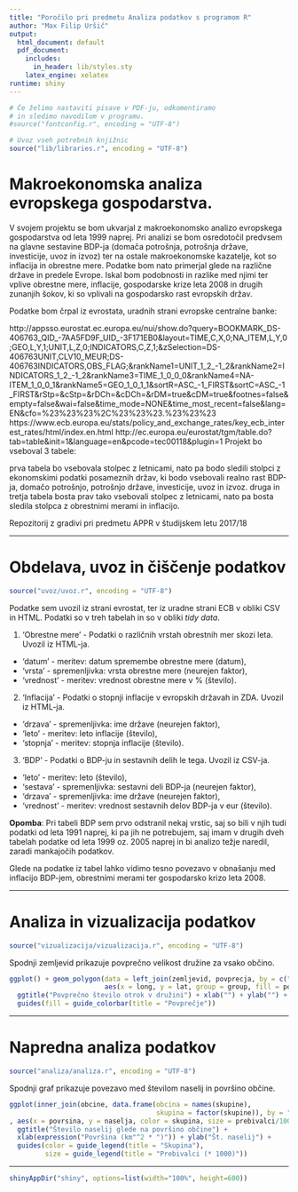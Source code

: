 ```yaml
---
title: "Poročilo pri predmetu Analiza podatkov s programom R"
author: "Max Filip Uršič"
output:
  html_document: default
  pdf_document:
    includes:
      in_header: lib/styles.sty
    latex_engine: xelatex
runtime: shiny
---
```


```r
# Če želimo nastaviti pisave v PDF-ju, odkomentiramo
# in sledimo navodilom v programu.
#source("fontconfig.r", encoding = "UTF-8")

# Uvoz vseh potrebnih knjižnic
source("lib/libraries.r", encoding = "UTF-8")
```

# Makroekonomska analiza evropskega gospodarstva.

V svojem projektu se bom ukvarjal z makroekonomsko analizo evropskega gospodarstva od leta 1999 naprej. Pri analizi se bom osredotočil predvsem na glavne sestavine BDP-ja (domača potrošnja, potrošnja države, investicije, uvoz in izvoz) ter na ostale makroekonomske kazatelje, kot so inflacija in obrestne mere. Podatke bom nato primerjal glede na različne države in predele Evrope. Iskal bom podobnosti in razlike med njimi ter vplive obrestne mere, inflacije, gospodarske krize leta 2008 in drugih zunanjih šokov, ki so vplivali na gospodarsko rast evropskih držav.

Podatke bom črpal iz evrostata, uradnih strani evropske centralne banke:

http://appsso.eurostat.ec.europa.eu/nui/show.do?query=BOOKMARK_DS-406763_QID_-7AA5FD9F_UID_-3F171EB0&layout=TIME,C,X,0;NA_ITEM,L,Y,0;GEO,L,Y,1;UNIT,L,Z,0;INDICATORS,C,Z,1;&zSelection=DS-406763UNIT,CLV10_MEUR;DS-406763INDICATORS,OBS_FLAG;&rankName1=UNIT_1_2_-1_2&rankName2=INDICATORS_1_2_-1_2&rankName3=TIME_1_0_0_0&rankName4=NA-ITEM_1_0_0_1&rankName5=GEO_1_0_1_1&sortR=ASC_-1_FIRST&sortC=ASC_-1_FIRST&rStp=&cStp=&rDCh=&cDCh=&rDM=true&cDM=true&footnes=false&empty=false&wai=false&time_mode=NONE&time_most_recent=false&lang=EN&cfo=%23%23%23%2C%23%23%23.%23%23%23
https://www.ecb.europa.eu/stats/policy_and_exchange_rates/key_ecb_interest_rates/html/index.en.html
http://ec.europa.eu/eurostat/tgm/table.do?tab=table&init=1&language=en&pcode=tec00118&plugin=1
Projekt bo vseboval 3 tabele:

prva tabela bo vsebovala stolpec z letnicami, nato pa bodo sledili stolpci z ekonomskimi podatki posameznih držav, ki bodo vsebovali realno rast BDP-ja, domačo potrošnjo, potrošnjo države, investicije, uvoz in izvoz.
druga in tretja tabela bosta prav tako vsebovali stolpec z letnicami, nato pa bosta sledila stolpca z obrestnimi merami in inflacijo.

Repozitorij z gradivi pri predmetu APPR v študijskem letu 2017/18

***

# Obdelava, uvoz in čiščenje podatkov

```r
source("uvoz/uvoz.r", encoding = "UTF-8")
```
Podatke sem uvozil iz strani evrostat, ter iz uradne strani ECB v obliki CSV in HTML. Podatki so v treh tabelah in so v obliki *tidy data*.

1. 'Obrestne mere' - Podatki o različnih vrstah obrestnih mer skozi leta. Uvozil iz HTML-ja.
  - 'datum' - meritev: datum spremembe obrestne mere (datum),
  - 'vrsta' - spremenljivka: vrsta obrestne mere (neurejen faktor),
  - 'vrednost' - meritev: vrednost obrestne mere v % (število).
  
2. 'Inflacija' - Podatki o stopnji inflacije v evropskih državah in ZDA. Uvozil iz HTML-ja.
  - 'drzava' - spremenljivka: ime države (neurejen faktor),
  - 'leto' - meritev: leto inflacije (število),
  - 'stopnja' - meritev: stopnja inflacije (število).
  
3. 'BDP' - Podatki o BDP-ju in sestavnih delih le tega. Uvozil iz CSV-ja.
  - 'leto' - meritev: leto (število),
  - 'sestava' - spremenljivka: sestavni deli BDP-ja (neurejen faktor),
  - 'drzava' - spremenljivka: ime države (neurejen faktor),
  - 'vrednost' - meritev: vrednost sestavnih delov BDP-ja v eur (število).


**Opomba**: Pri tabeli BDP sem prvo odstranil nekaj vrstic, saj so bili v njih tudi podatki od leta 1991 naprej, ki pa jih ne potrebujem, saj imam v drugih dveh tabelah podatke od leta 1999 oz. 2005 naprej in bi analizo težje naredil, zaradi mankajočih podatkov.

Glede na podatke iz tabel lahko vidimo tesno povezavo v obnašanju med inflacijo BDP-jem, obrestnimi merami ter gospodarsko krizo leta 2008.

***

# Analiza in vizualizacija podatkov

```r
source("vizualizacija/vizualizacija.r", encoding = "UTF-8")
```

Spodnji zemljevid prikazuje povprečno velikost družine za vsako občino.

```r
ggplot() + geom_polygon(data = left_join(zemljevid, povprecja, by = c("OB_UIME" = "obcina")),
                        aes(x = long, y = lat, group = group, fill = povprecje)) +
  ggtitle("Povprečno število otrok v družini") + xlab("") + ylab("") +
  guides(fill = guide_colorbar(title = "Povprečje"))
```

***

# Napredna analiza podatkov

```r
source("analiza/analiza.r", encoding = "UTF-8")
```

Spodnji graf prikazuje povezavo med številom naselij in površino občine.

```r
ggplot(inner_join(obcine, data.frame(obcina = names(skupine),
                                     skupina = factor(skupine)), by = "obcina")
, aes(x = povrsina, y = naselja, color = skupina, size = prebivalci/1000)) + geom_point() +
  ggtitle("Število naselij glede na površino občine") +
  xlab(expression("Površina (km"^2 * ")")) + ylab("Št. naselij") +
  guides(color = guide_legend(title = "Skupina"),
         size = guide_legend(title = "Prebivalci (* 1000)"))
```

***

```r
shinyAppDir("shiny", options=list(width="100%", height=600))
```
